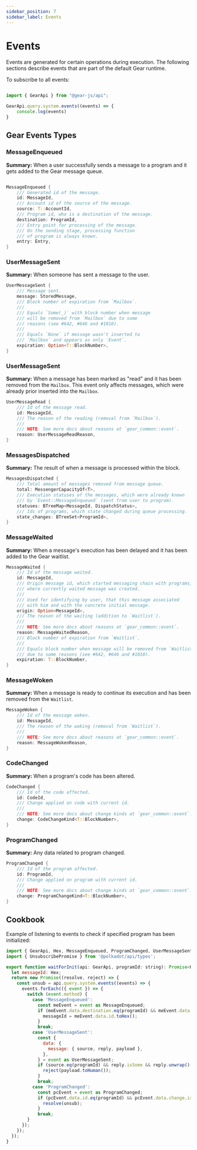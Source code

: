 ```yaml
---
sidebar_position: 7
sidebar_label: Events
---
```


# Events

Events are generated for certain operations during execution. The following sections describe events that are part of the default Gear runtime.

To subscribe to all events:

```javascript

import { GearApi } from "@gear-js/api";

GearApi.query.system.events((events) => {
    console.log(events)
}

```

## Gear Events Types

### MessageEnqueued

**Summary:** When a user successfully sends a message to a program and it gets added to the Gear message queue.

```rust

MessageEnqueued {
    /// Generated id of the message.
    id: MessageId,
    /// Account id of the source of the message.
    source: T::AccountId,
    /// Program id, who is a destination of the message.
    destination: ProgramId,
    /// Entry point for processing of the message.
    /// On the sending stage, processing function
    /// of program is always known.
    entry: Entry,
}

```

### UserMessageSent

**Summary:** When someone has sent a message to the user.
    
```rust
UserMessageSent {
    /// Message sent.
    message: StoredMessage,
    /// Block number of expiration from `Mailbox`.
    ///
    /// Equals `Some(_)` with block number when message
    /// will be removed from `Mailbox` due to some
    /// reasons (see #642, #646 and #1010).
    ///
    /// Equals `None` if message wasn't inserted to
    /// `Mailbox` and appears as only `Event`.
    expiration: Option<T::BlockNumber>,
}
```

### UserMessageSent

**Summary:** When a message has been marked as "read" and it has been removed from the `Mailbox`. This event only affects messages, which were already prior inserted into the `Mailbox`.

```rust
UserMessageRead {
    /// Id of the message read.
    id: MessageId,
    /// The reason of the reading (removal from `Mailbox`).
    ///
    /// NOTE: See more docs about reasons at `gear_common::event`.
    reason: UserMessageReadReason,
}
```

### MessagesDispatched

**Summary:** The result of when a message is processed within the block.


```rust
MessagesDispatched {
    /// Total amount of messages removed from message queue.
    total: MessengerCapacityOf<T>,
    /// Execution statuses of the messages, which were already known
    /// by `Event::MessageEnqueued` (sent from user to program).
    statuses: BTreeMap<MessageId, DispatchStatus>,
    /// Ids of programs, which state changed during queue processing.
    state_changes: BTreeSet<ProgramId>,
}
```

### MessageWaited

**Summary:** When a message's execution has been delayed and it has been added to the Gear waitlist.

```rust
MessageWaited {
    /// Id of the message waited.
    id: MessageId,
    /// Origin message id, which started messaging chain with programs,
    /// where currently waited message was created.
    ///
    /// Used for identifying by user, that this message associated
    /// with him and with the concrete initial message.
    origin: Option<MessageId>,
    /// The reason of the waiting (addition to `Waitlist`).
    ///
    /// NOTE: See more docs about reasons at `gear_common::event`.
    reason: MessageWaitedReason,
    /// Block number of expiration from `Waitlist`.
    ///
    /// Equals block number when message will be removed from `Waitlist`
    /// due to some reasons (see #642, #646 and #1010).
    expiration: T::BlockNumber,
}
```

### MessageWoken

**Summary:** When a message is ready to continue its execution and has been removed from the `Waitlist`.

```rust
MessageWoken {
    /// Id of the message woken.
    id: MessageId,
    /// The reason of the waking (removal from `Waitlist`).
    ///
    /// NOTE: See more docs about reasons at `gear_common::event`.
    reason: MessageWokenReason,
}
```

### CodeChanged

**Summary:** When a program's code has been altered.

```rust
CodeChanged {
    /// Id of the code affected.
    id: CodeId,
    /// Change applied on code with current id.
    ///
    /// NOTE: See more docs about change kinds at `gear_common::event`.
    change: CodeChangeKind<T::BlockNumber>,
}
```

### ProgramChanged

**Summary:** Any data related to program changed.

```rust
ProgramChanged {
    /// Id of the program affected.
    id: ProgramId,
    /// Change applied on program with current id.
    ///
    /// NOTE: See more docs about change kinds at `gear_common::event`.
    change: ProgramChangeKind<T::BlockNumber>,
}
```

## Cookbook

Example of listening to events to check if specified program has been initialized:

```js
import { GearApi, Hex, MessageEnqueued, ProgramChanged, UserMessageSent } from '@gear-js/api';
import { UnsubscribePromise } from '@polkadot/api/types';

export function waitForInit(api: GearApi, programId: string): Promise<UnsubscribePromise> {
  let messageId: Hex;
  return new Promise((resolve, reject) => {
    const unsub = api.query.system.events((events) => {
      events.forEach(({ event }) => {
        switch (event.method) {
          case 'MessageEnqueued':
            const meEvent = event as MessageEnqueued;
            if (meEvent.data.destination.eq(programId) && meEvent.data.entry.isInit) {
              messageId = meEvent.data.id.toHex();
            }
            break;
          case 'UserMessageSent':
            const {
              data: {
                message: { source, reply, payload },
              },
            } = event as UserMessageSent;
            if (source.eq(programId) && reply.isSome && reply.unwrap()[0].eq(messageId) && reply.unwrap()[1].eq(1)) {
              reject(payload.toHuman());
            }
            break;
          case 'ProgramChanged':
            const pcEvent = event as ProgramChanged;
            if (pcEvent.data.id.eq(programId) && pcEvent.data.change.isActive) {
              resolve(unsub);
            }
            break;
        }
      });
    });
  });
}
```
